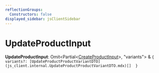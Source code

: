 ```yaml
---
reflectionGroups:
  Constructors: false
displayed_sidebar: jsClientSidebar
---
```



# UpdateProductInput

 **UpdateProductInput**: Omit&#60;Partial&#60;[CreateProductInput](js_client.internal.CreateProductInput.mdx)&#62;, "variants"&#62; & ``{ variants?: [UpdateProductProductVariantDTO](js_client.internal.UpdateProductProductVariantDTO.mdx)[]  }``
